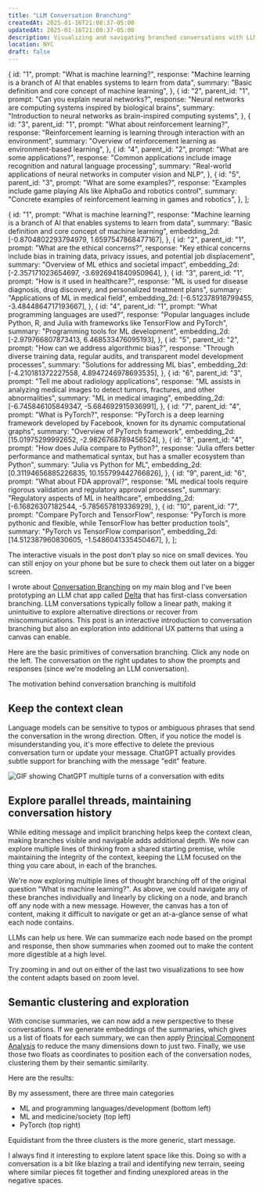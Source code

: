 ```yaml
---
title: "LLM Conversation Branching"
createdAt: 2025-01-16T21:08:37-05:00
updatedAt: 2025-01-16T21:08:37-05:00
description: Visualizing and navigating branched conversations with LLMs and embeddings
location: NYC
draft: false
---
```


  {
    id: "1",
    prompt: "What is machine learning?",
    response:
      "Machine learning is a branch of AI that enables systems to learn from data",
    summary: "Basic definition and core concept of machine learning",
  },
  {
    id: "2",
    parent_id: "1",
    prompt: "Can you explain neural networks?",
    response:
      "Neural networks are computing systems inspired by biological brains",
    summary:
      "Introduction to neural networks as brain-inspired computing systems",
  },
  {
    id: "3",
    parent_id: "1",
    prompt: "What about reinforcement learning?",
    response:
      "Reinforcement learning is learning through interaction with an environment",
    summary: "Overview of reinforcement learning as environment-based learning",
  },
  {
    id: "4",
    parent_id: "2",
    prompt: "What are some applications?",
    response:
      "Common applications include image recognition and natural language processing",
    summary:
      "Real-world applications of neural networks in computer vision and NLP",
  },
  {
    id: "5",
    parent_id: "3",
    prompt: "What are some examples?",
    response:
      "Examples include game playing AIs like AlphaGo and robotics control",
    summary:
      "Concrete examples of reinforcement learning in games and robotics",
  },
];

  {
    id: "1",
    prompt: "What is machine learning?",
    response:
      "Machine learning is a branch of AI that enables systems to learn from data",
    summary: "Basic definition and core concept of machine learning",
    embedding_2d: [-0.8704802293794979, 1.6597547868477167],
  },
  {
    id: "2",
    parent_id: "1",
    prompt: "What are the ethical concerns?",
    response:
      "Key ethical concerns include bias in training data, privacy issues, and potential job displacement",
    summary: "Overview of ML ethics and societal impact",
    embedding_2d: [-2.357171023654697, -3.6926941840950964],
  },
  {
    id: "3",
    parent_id: "1",
    prompt: "How is it used in healthcare?",
    response:
      "ML is used for disease diagnosis, drug discovery, and personalized treatment plans",
    summary: "Applications of ML in medical field",
    embedding_2d: [-6.512378918799455, -3.4844864717193667],
  },
  {
    id: "4",
    parent_id: "1",
    prompt: "What programming languages are used?",
    response:
      "Popular languages include Python, R, and Julia with frameworks like TensorFlow and PyTorch",
    summary: "Programming tools for ML development",
    embedding_2d: [-2.979766807873413, 6.468533476095193],
  },
  {
    id: "5",
    parent_id: "2",
    prompt: "How can we address algorithmic bias?",
    response:
      "Through diverse training data, regular audits, and transparent model development processes",
    summary: "Solutions for addressing ML bias",
    embedding_2d: [-4.210181372227558, 4.8947246978693535],
  },
  {
    id: "6",
    parent_id: "3",
    prompt: "Tell me about radiology applications",
    response:
      "ML assists in analyzing medical images to detect tumors, fractures, and other abnormalities",
    summary: "ML in medical imaging",
    embedding_2d: [-6.745846105849347, -5.684692915936991],
  },
  {
    id: "7",
    parent_id: "4",
    prompt: "What is PyTorch?",
    response:
      "PyTorch is a deep learning framework developed by Facebook, known for its dynamic computational graphs",
    summary: "Overview of PyTorch framework",
    embedding_2d: [15.01975299992652, -2.9826768789456524],
  },
  {
    id: "8",
    parent_id: "4",
    prompt: "How does Julia compare to Python?",
    response:
      "Julia offers better performance and mathematical syntax, but has a smaller ecosystem than Python",
    summary: "Julia vs Python for ML",
    embedding_2d: [0.31194656885226835, 10.155799442766826],
  },
  {
    id: "9",
    parent_id: "6",
    prompt: "What about FDA approval?",
    response:
      "ML medical tools require rigorous validation and regulatory approval processes",
    summary: "Regulatory aspects of ML in healthcare",
    embedding_2d: [-6.16826307182544, -5.785657819336929],
  },
  {
    id: "10",
    parent_id: "7",
    prompt: "Compare PyTorch and TensorFlow",
    response:
      "PyTorch is more pythonic and flexible, while TensorFlow has better production tools",
    summary: "PyTorch vs TensorFlow comparison",
    embedding_2d: [14.512387960830605, -1.5486041335450467],
  },
];


<Alert type="tip" mobileOnly>
  The interactive visuals in the post don't play so nice on small devices. You
  can still enjoy on your phone but be sure to check them out later on a bigger
  screen.
</Alert>

I wrote about [Conversation Branching](https://www.danielcorin.com/posts/2024/conversation-branching/) on my main blog and I've been prototyping an LLM chat app called [Delta](https://www.danielcorin.com/projects/delta/) that has first-class conversation branching.
LLM conversations typically follow a linear path, making it unintuitive to explore alternative directions or recover from miscommunications.
This post is an interactive introduction to conversation branching but also an exploration into additional UX patterns that using a canvas can enable.

Here are the basic primitives of conversation branching.
Click any node on the left.
The conversation on the right updates to show the prompts and responses (since we're modeling an LLM conversation).


<ChatAndTree messages={messages} client:load />

The motivation behind conversation branching is multifold

## Keep the context clean

Language models can be sensitive to typos or ambiguous phrases that send the conversation in the wrong direction.
Often, if you notice the model is misunderstanding you, it's more effective to delete the previous conversation turn or update your message.
ChatGPT actually provides subtle support for branching with the message "edit" feature.

![GIF showing ChatGPT multiple turns of a conversation with edits](images/chatgpt.gif)

## Explore parallel threads, maintaining conversation history

While editing message and implicit branching helps keep the context clean, making branches visible and navigable adds additional depth.
We now can explore multiple lines of thinking from a shared starting premise, while maintaining the integrity of the context, keeping the LLM focused on the thing you care about, in each of the branches.


<ZoomableTree messages={moreMessages} client:load />

We're now exploring multiple lines of thought branching off of the original question "What is machine learning?".
As above, we could navigate any of these branches individually and linearly by clicking on a node, and branch off any node with a new message.
However, the canvas has a ton of content, making it difficult to navigate or get an at-a-glance sense of what each node contains.

LLMs can help us here.
We can summarize each node based on the prompt and response, then show summaries when zoomed out to make the content more digestible at a high level.

<ZoomableTree messages={moreMessages} summaryZoomLevel={0.9} client:load />

Try zooming in and out on either of the last two visualizations to see how the content adapts based on zoom level.

## Semantic clustering and exploration

With concise summaries, we can now add a new perspective to these conversations.
If we generate embeddings of the summaries, which gives us a list of floats for each summary, we can then apply [Principal Component Analysis](https://en.wikipedia.org/wiki/Principal_component_analysis) to reduce the many dimensions down to just two.
Finally, we use those two floats as coordinates to position each of the conversation nodes, clustering them by their semantic similarity.

Here are the results:


<ClusteredTree messages={moreMessages} client:load />

By my assessment, there are three main categories

- ML and programming languages/development (bottom left)
- ML and medicine/society (top left)
- PyTorch (top right)

Equidistant from the three clusters is the more generic, start message.

I always find it interesting to explore latent space like this.
Doing so with a conversation is a bit like blazing a trail and identifying new terrain, seeing where similar pieces fit together and finding unexplored areas in the negative spaces.
